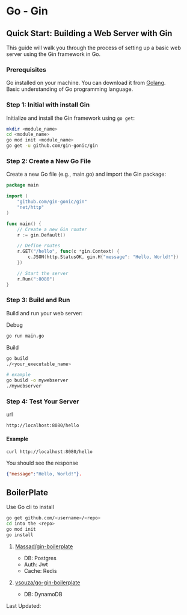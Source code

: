 # Go - Gin


## Quick Start: Building a Web Server with Gin

This guide will walk you through the process of setting up a basic web server using the Gin framework in Go.

### Prerequisites

Go installed on your machine. You can download it from [Golang](https://go.dev).
<br/>Basic understanding of Go programming language.

### Step 1: Initial with install Gin

Initialize and install the Gin framework using `go get`:

```bash
mkdir <module_name>
cd <module_name>
go mod init <module_name>
go get -u github.com/gin-gonic/gin
```

### Step 2: Create a New Go File

Create a new Go file (e.g., main.go) and import the Gin package:

```go
package main

import (
    "github.com/gin-gonic/gin"
    "net/http"
)

func main() {
    // Create a new Gin router
    r := gin.Default()

    // Define routes
    r.GET("/hello", func(c *gin.Context) {
        c.JSON(http.StatusOK, gin.H{"message": "Hello, World!"})
    })

    // Start the server
    r.Run(":8080")
}

```

### Step 3: Build and Run

Build and run your web server:

Debug
```bash
go run main.go
```

Build
```bash
go build
./<your_executable_name>

# example
go build -o mywebserver
./mywebserver
```

### Step 4: Test Your Server

url 
```
http://localhost:8080/hello
```

#### Example

```
curl http://localhost:8080/hello
```

You should see the response
```json
{"message":"Hello, World!"}.
```

## BoilerPlate


Use Go cli to install

```bash
go get github.com/<username>/<repo>
cd into the <repo>
go mod init
go install
```

1. [Massad/gin-boilerplate](https://github.com/Massad/gin-boilerplate)
	- DB: Postgres
	- Auth: Jwt
	- Cache: Redis

1. [vsouza/go-gin-boilerplate](https://github.com/vsouza/go-gin-boilerplate)
	- DB: DynamoDB


Last Updated: <TotalDaysAgo inputDate="2024-02-21" />
